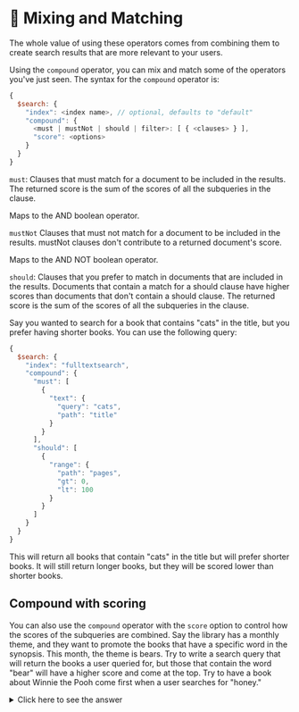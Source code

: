 
# 📘 Mixing and Matching

The whole value of using these operators comes from combining them to create search results that are more relevant to your users.

Using the `compound` operator, you can mix and match some of the operators you've just seen. The syntax for the `compound` operator is:

```js
{
  $search: {
    "index": <index name>, // optional, defaults to "default"
    "compound": {
      <must | mustNot | should | filter>: [ { <clauses> } ],
      "score": <options>
    }
  }
}
```

`must`: Clauses that must match for a document to be included in the results. The returned score is the sum of the scores of all the subqueries in the clause.

Maps to the AND boolean operator.

`mustNot`
Clauses that must not match for a document to be included in the results. mustNot clauses don't contribute to a returned document's score.

Maps to the AND NOT boolean operator.

`should`: Clauses that you prefer to match in documents that are included in the results. Documents that contain a match for a should clause have higher scores than documents that don't contain a should clause. The returned score is the sum of the scores of all the subqueries in the clause.

Say you wanted to search for a book that contains "cats" in the title, but you prefer having shorter books. You can use the following query:

```js
{
  $search: {
    "index": "fulltextsearch",
    "compound": {
      "must": [
        {
          "text": {
            "query": "cats",
            "path": "title"
          }
        }
      ],
      "should": [
        {
          "range": {
            "path": "pages",
            "gt": 0,
            "lt": 100
          }
        }
      ]
    }
  }
}
```

This will return all books that contain "cats" in the title but will prefer shorter books. It will still return longer books, but they will be scored lower than shorter books.

## Compound with scoring

You can also use the `compound` operator with the `score` option to control how the scores of the subqueries are combined. Say the library has a monthly theme, and they want to promote the books that have a specific word in the synopsis. This month, the theme is bears. Try to write a search query that will return the books a user queried for, but those that contain the word "bear" will have a higher score and come at the top. Try to have a book about Winnie the Pooh come first when a user searches for "honey."

<details>
  <summary>Click here to see the answer</summary>
  <div>

```js
{
    $search: {
        "index": "fulltextsearch",
        "compound": {
            "must": [{
                "text": {
                    "query": "honey",
                    "path": ["title", "author.name", "synopsis"]
                }
            }],
            "should": [{
                "text": {
                    "query": "bear",
                    "path": "synopsis",
                    "score": {
                        "boost": { value: 10 }
                    }
                }
            }]
        }
    }
}
```

  </div>
</details>
